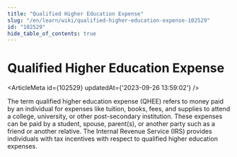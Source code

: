```yaml
---
title: "Qualified Higher Education Expense"
slug: "/en/learn/wiki/qualified-higher-education-expense-102529"
id: "102529"
hide_table_of_contents: true
---
```



# Qualified Higher Education Expense

<ArticleMeta id={102529} updatedAt={'2023-09-26 13:59:02'} />
<div className='border-solid border-b border-t-0 my-4 border-[var(--ifm-color-gray-300)]' />

The term qualified higher education expense (QHEE) refers to money paid by an individual for expenses like tuition, books, fees, and supplies to attend a college, university, or other post-secondary institution. These expenses can be paid by a student, spouse, parent(s), or another party such as a friend or another relative. The Internal Revenue Service (IRS) provides individuals with tax incentives with respect to qualified higher education expenses.
